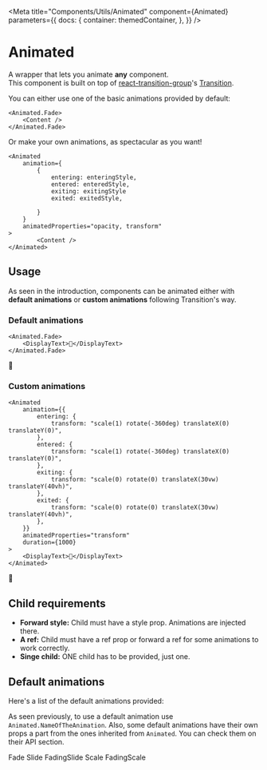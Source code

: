 
<Meta
    title="Components/Utils/Animated"
    component={Animated}
    parameters={{
        docs: {
            container: themedContainer,
        },
    }}
/>

# Animated

A wrapper that lets you animate **any** component.<br/>
This component is built on top of [react-transition-group](https://reactcommunity.org/react-transition-group/)'s [Transition](https://reactcommunity.org/react-transition-group/css-transition).

You can either use one of the basic animations provided by default:

```tsx
<Animated.Fade>
    <Content />
</Animated.Fade>
```

Or make your own animations, as spectacular as you want!

```tsx
<Animated
    animation={
        {
            entering: enteringStyle,
            entered: enteredStyle,
            exiting: exitingStyle
            exited: exitedStyle,

        }
    }
    animatedProperties="opacity, transform"
>
        <Content />
</Animated>
```

## Usage

As seen in the introduction, components can be animated either with **default animations** or **custom animations** following Transition's way.

### Default animations

```tsx
<Animated.Fade>
    <DisplayText>🚀</DisplayText>
</Animated.Fade>
```

<Canvas>
    <AnimatedDisplay Animation="Fade">
        <DisplayText>🚀</DisplayText>
    </AnimatedDisplay>
</Canvas>

### Custom animations

```tsx
<Animated
    animation={{
        entering: {
            transform: "scale(1) rotate(-360deg) translateX(0) translateY(0)",
        },
        entered: {
            transform: "scale(1) rotate(-360deg) translateX(0) translateY(0)",
        },
        exiting: {
            transform: "scale(0) rotate(0) translateX(30vw) translateY(40vh)",
        },
        exited: {
            transform: "scale(0) rotate(0) translateX(30vw) translateY(40vh)",
        },
    }}
    animatedProperties="transform"
    duration={1000}
>
    <DisplayText>🚀</DisplayText>
</Animated>
```

<Canvas>
    <AnimatedDisplay
        animation={{
            entering: {
                transform: "scale(1) rotate(-360deg) translateX(0) translateY(0)",
            },
            entered: {
                transform: "scale(1) rotate(-360deg) translateX(0) translateY(0)",
            },
            exiting: {
                transform: "scale(0) rotate(0) translateX(30vw) translateY(40vh)",
            },
            exited: {
                transform: "scale(0) rotate(0) translateX(30vw) translateY(40vh)",
            },
        }}
        animatedProperties="transform"
        duration={1000}
    >
        <DisplayText>🚀</DisplayText>
    </AnimatedDisplay>
</Canvas>

## Child requirements

-   **Forward style:** Child must have a style prop. Animations are injected there.
-   **A ref:** Child must have a ref prop or forward a ref for some animations to work correctly.
-   **Singe child:** ONE child has to be provided, just one.

## Default animations

Here's a list of the default animations provided:

As seen previously, to use a default animation use `Animated.NameOfTheAnimation`. Also, some default animations have their own props a part from the ones inherited from `Animated`. You can check them on their API section.

<Canvas>
    <Grid cols={2} colGap={40} rowGap={40} breakpoints={[{ maxWidth: 1100, cols: 1 }]}>
        <AnimatedDisplay Animation="Fade">
            <DisplayText>Fade</DisplayText>
        </AnimatedDisplay>
        <AnimatedDisplay Animation="Slide" direction="left">
            <DisplayText>Slide</DisplayText>
        </AnimatedDisplay>
        <AnimatedDisplay Animation="FadingSlide" direction="down">
            <DisplayText>FadingSlide</DisplayText>
        </AnimatedDisplay>
        <AnimatedDisplay Animation="Scale">
            <DisplayText>Scale</DisplayText>
        </AnimatedDisplay>
        <AnimatedDisplay Animation="FadingScale">
            <DisplayText>FadingScale</DisplayText>
        </AnimatedDisplay>
    </Grid>
</Canvas>
